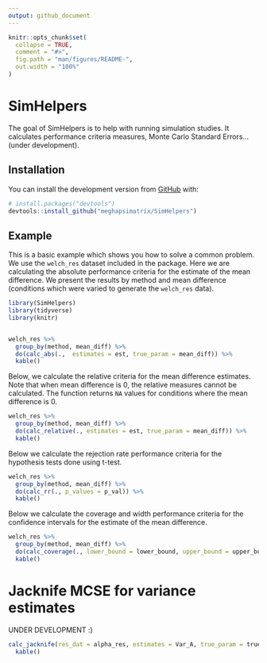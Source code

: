 ```yaml
---
output: github_document
---
```


<!-- README.md is generated from README.Rmd. Please edit that file -->

```r
knitr::opts_chunk$set(
  collapse = TRUE,
  comment = "#>",
  fig.path = "man/figures/README-",
  out.width = "100%"
)
```

# SimHelpers

<!-- badges: start -->
<!-- badges: end -->

The goal of SimHelpers is to help with running simulation studies. It calculates performance criteria measures, Monte Carlo Standard Errors...(under development).

## Installation

You can install the development version from [GitHub](https://github.com/) with:

``` r
# install.packages("devtools")
devtools::install_github("meghapsimatrix/SimHelpers")
```
## Example

This is a basic example which shows you how to solve a common problem. We use the `welch_res` dataset included in the package. Here we are calculating the absolute performance criteria for the estimate of the mean difference. We present the results by method and mean difference (conditions which were varied to generate the `welch_res` data).


```r
library(SimHelpers)
library(tidyverse)
library(knitr)


welch_res %>%
  group_by(method, mean_diff) %>%
  do(calc_abs(.,  estimates = est, true_param = mean_diff)) %>%
  kable()
```

Below, we calculate the relative criteria for the mean difference estimates. Note that when mean difference is 0, the relative measures cannot be calculated. The function returns `NA` values for conditions where the mean difference is 0. 

```r
welch_res %>%
  group_by(method, mean_diff) %>%
  do(calc_relative(., estimates = est, true_param = mean_diff)) %>%
  kable()

```


Below we calculate the rejection rate performance criteria for the hypothesis tests done using t-test.  

```r
welch_res %>%
  group_by(method, mean_diff) %>%
  do(calc_rr(., p_values = p_val)) %>%
  kable()
```


Below we calculate the coverage and width performance criteria for the confidence intervals for the estimate of the mean difference.

```r
welch_res %>%
  group_by(method, mean_diff) %>%
  do(calc_coverage(., lower_bound = lower_bound, upper_bound = upper_bound, true_param = mean_diff)) %>%
  kable()
```


# Jacknife MCSE for variance estimates

UNDER DEVELOPMENT :) 

```r
calc_jacknife(res_dat = alpha_res, estimates = Var_A, true_param = true_param) %>%
  kable()
```

